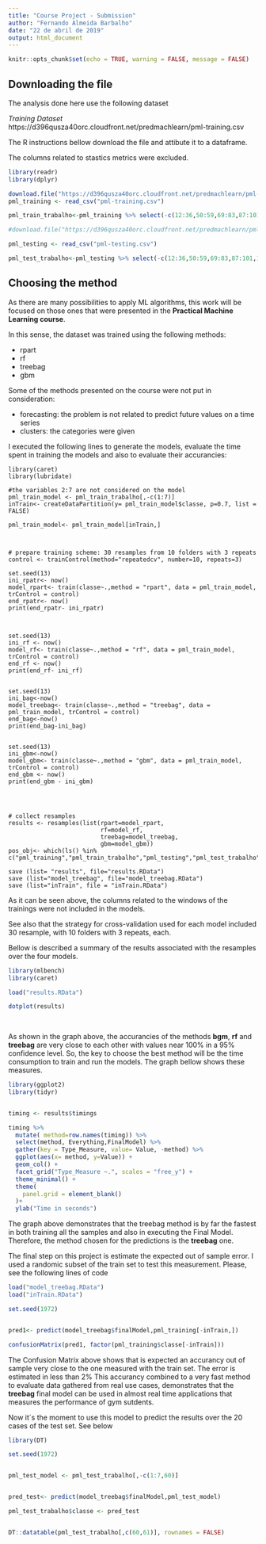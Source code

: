 ---
title: "Course Project - Submission"
author: "Fernando Almeida Barbalho"
date: "22 de abril de 2019"
output: html_document
---

```{r setup, include= FALSE}
knitr::opts_chunk$set(echo = TRUE, warning = FALSE, message = FALSE)
```

## Downloading the file

The analysis done here use the following dataset

*Training Dataset*
https://d396qusza40orc.cloudfront.net/predmachlearn/pml-training.csv


The R instructions bellow download the file and attibute it to a dataframe.

The columns related to stastics metrics were excluded. 

```{r download}
library(readr)
library(dplyr)

download.file("https://d396qusza40orc.cloudfront.net/predmachlearn/pml-training.csv", destfile = "pml-training.csv")
pml_training <- read_csv("pml-training.csv")

pml_train_trabalho<-pml_training %>% select(-c(12:36,50:59,69:83,87:101,103:112, 125:139, 141:150))

#download.file("https://d396qusza40orc.cloudfront.net/predmachlearn/pml-testing.csv", destfile = "pml-testing.csv")

pml_testing <- read_csv("pml-testing.csv")

pml_test_trabalho<-pml_testing %>% select(-c(12:36,50:59,69:83,87:101,103:112, 125:139, 141:150))

```

## Choosing the method

As there are many possibilities to apply ML algorithms, this work will be focused on those ones that were presented in the **Practical Machine Learning course**.

In this sense, the dataset was trained using the following methods:

- rpart
- rf
- treebag
- gbm


Some of the methods presented on the course were not put in consideration:

- forecasting: the problem is not related to predict future values on a time series
- clusters: the categories were given

I executed the following lines to generate the models, evaluate the time spent in training the models and also to evaluate their accurancies:


```{}
library(caret)
library(lubridate)

#the variables 2:7 are not considered on the model
pml_train_model <- pml_train_trabalho[,-c(1:7)]
inTrain<- createDataPartition(y= pml_train_model$classe, p=0.7, list = FALSE)

pml_train_model<- pml_train_model[inTrain,]



# prepare training scheme: 30 resamples from 10 folders with 3 repeats 
control <- trainControl(method="repeatedcv", number=10, repeats=3)

set.seed(13)
ini_rpatr<- now()
model_rpart<- train(classe~.,method = "rpart", data = pml_train_model, trControl = control)
end_rpatr<- now()
print(end_rpatr- ini_rpatr)



set.seed(13)
ini_rf <- now()
model_rf<- train(classe~.,method = "rf", data = pml_train_model, trControl = control)
end_rf <- now()
print(end_rf- ini_rf)


set.seed(13)
ini_bag<-now()
model_treebag<- train(classe~.,method = "treebag", data = pml_train_model, trControl = control)
end_bag<-now()
print(end_bag-ini_bag)


set.seed(13)
ini_gbm<-now()
model_gbm<- train(classe~.,method = "gbm", data = pml_train_model, trControl = control)
end_gbm <- now()
print(end_gbm - ini_gbm)




# collect resamples
results <- resamples(list(rpart=model_rpart, 
                          rf=model_rf, 
                          treebag=model_treebag, 
                          gbm=model_gbm))
pos_obj<- which(ls() %in% c("pml_training","pml_train_trabalho","pml_testing","pml_test_trabalho","pml_train_model"))

save (list= "results", file="results.RData")
save (list="model_treebag", file="model_treebag.RData")
save (list="inTrain", file = "inTrain.RData")

```

As it can be seen above, the columns related to the windows of the trainings were not included in the models. 

See also that the strategy for cross-validation used for each model included 30 resample, with 10 folders with 3 repeats, each.

Bellow is described a summary of the results associated with the resamples over the four models. 
```{r}
library(mlbench)
library(caret)

load("results.RData")

dotplot(results)
  
  
```

As shown in the graph above, the accurancies of the methods **bgm**, **rf** and **treebag** are very close to each other with values near 100% in a 95% confidence level. So, the key to choose the best method will be the time consumption to train and run the models. The graph bellow shows these measures.


```{r}
library(ggplot2)
library(tidyr)


timing <- results$timings

timing %>% 
  mutate( method=row.names(timing)) %>%
  select(method, Everything,FinalModel) %>%
  gather(key = Type_Measure, value= Value, -method) %>%
  ggplot(aes(x= method, y=Value)) +
  geom_col() +
  facet_grid("Type_Measure ~.", scales = "free_y") +
  theme_minimal() +
  theme(
    panel.grid = element_blank() 
  )+
  ylab("Time in seconds") 

```

The graph above demonstrates that the treebag method is by far the fastest in both training all the samples and also in executing the Final Model. Therefore, the method chosen for the predictions is the **treebag** one.

The final step on this project is estimate the expected out of sample error. I used a randomic subset of the train set to test this measurement. Please, see the following lines of code

```{r}
load("model_treebag.RData")
load("inTrain.RData")

set.seed(1972)


pred1<- predict(model_treebag$finalModel,pml_training[-inTrain,])

confusionMatrix(pred1, factor(pml_training$classe[-inTrain]))

```

The Confusion Matrix above shows that is expected an accurancy out of sample very close to the one measured with the train set. The error is estimated in less than 2% This accurancy combined to a very fast method to evaluate data gathered from real use cases, demonstrates that the **treebag** final model can be used in almost real time applications that measures the performance of gym sutdents.

Now it´s the moment to use this model to predict the results over the 20 cases of the test set. See below

```{r}
library(DT)

set.seed(1972)


pml_test_model <- pml_test_trabalho[,-c(1:7,60)]


pred_test<- predict(model_treebag$finalModel,pml_test_model)

pml_test_trabalho$classe <- pred_test


DT::datatable(pml_test_trabalho[,c(60,61)], rownames = FALSE)

```

